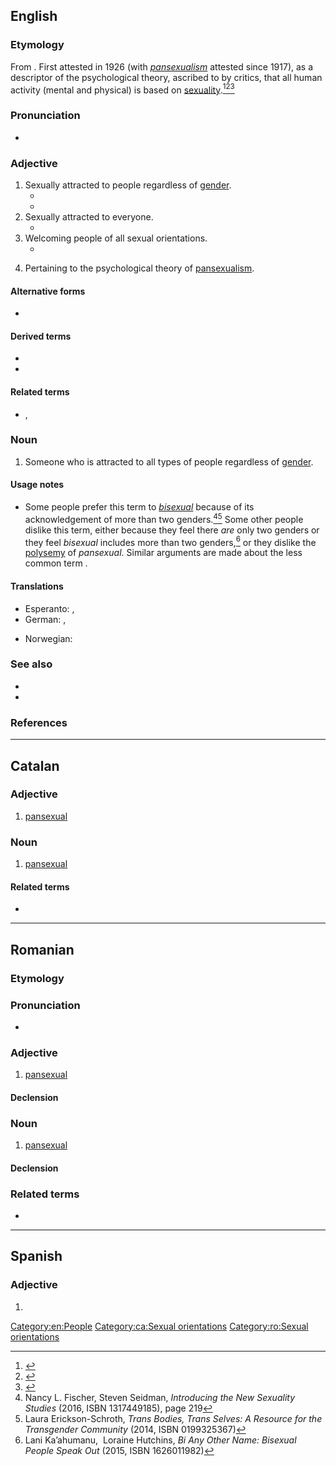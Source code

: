 {{also|pan-sexual}}
==English==

===Etymology===
From {{affix|en|pan-|-sexual}}. First attested in 1926 (with ''[[pansexualism]]'' attested since 1917), as a descriptor of the psychological theory, ascribed to {{w|Sigmund Freud|Freud}} by critics, that all human activity (mental and physical) is based on [[sexuality]].<ref>{{R:Etymonline}}</ref><ref>{{R:Dictionary.com}}</ref><ref>{{R:MWO}}</ref>

===Pronunciation===
* {{a|GenAm}} {{IPA|/pænˈsɛkʃuəl/|lang=en}}

===Adjective===
{{en-adj|-}}

# Sexually attracted to people regardless of [[gender]]. {{q|Contrast {{m|en|heterosexual}}, {{m|en|homosexual}}.}}
#* {{quote-journal|1995<!--|October 11-->|Owen McNally|The Vigor, Venom and Wit of Gore Vidal|Hartford Courant|page=E1|url=http://pqasb.pqarchiver.com/courant/access/22919641.html?dids=22919641:22919641&FMT=ABS|passage=As a writer/sexologist, he argues that people are neither homosexual nor heterosexual but '''pansexual'''.}}
#* {{quote-journal|1999<!--|November-->|Steven Drukman|Cumming Attraction|Out|page=82|url=https://books.google.com/books?id=PWIEAAAAMBAJ&pg=PA82&lpg=PA82&dq=alan+cumming+pansexual|passage=CUMMING: Bisexual, I suppose... No, '''pansexual'''. Some bloke in a newspaper called me a "frolicky '''pansexual''' sex symbol for the new millennium." I thought that was fabulous.}}
# Sexually attracted to everyone.
#* {{quote-book|2004|John Leland|Hip: The History|url=http://books.google.com/books?id=oxzubo1GS7oC|isbn=0060528176|page=50|passage=To the end he denied that he was homosexual; his writings are '''pansexual''', finding carnal ripeness in the soul, in nature, as well as in men and women.}}
# Welcoming people of all sexual orientations.
#* {{quote-book|1998|Dossie Easton & Catherine A. Liszt|The Ethical Slut|url=http://books.google.com/books?id=I0OwAAAAIAAJ|isbn=1890159018|page=262
|passage=We like to attend '''pansexual''' group sex parties, which means that attendees may identify as gay or lesbian or bisexual or hetero or transgendered, but are generally comfortable and happy to play side-by-side with people whose desires may be entirely different than their own.}}
# {{lb|en|psychology}} Pertaining to the psychological theory of [[pansexualism]].

====Alternative forms====
* {{l|en|pan-sexual}}

====Derived terms====
* {{l|en|pansexuality}}
* {{l|en|pansexually}}

====Related terms====
* {{l|en|pansexualism}}, {{l|en|pansexualist}}

===Noun===
{{en-noun}}

# Someone who is attracted to all types of people regardless of [[gender]].

====Usage notes====
* Some people<!--, especially [[transgender]] and [[non-binary]] people and people who are [[attract]]ed to them,--> prefer this term to ''[[bisexual]]'' because of its acknowledgement of more than two genders.<ref>Nancy L. Fischer, Steven Seidman, ''Introducing the New Sexuality Studies'' (2016, ISBN 1317449185), page 219</ref><ref>Laura Erickson-Schroth, ''Trans Bodies, Trans Selves: A Resource for the Transgender Community'' (2014, ISBN 0199325367)</ref> Some other people dislike this term, either because they feel there ''are'' only two genders or they feel ''bisexual'' includes more than two genders,<ref>Lani Ka’ahumanu, ‎ Loraine Hutchins, ''Bi Any Other Name: Bisexual People Speak Out'' (2015, ISBN 1626011982)</ref> or they dislike the [[polysemy]] of ''pansexual''. Similar arguments are made about the less common term {{m|en|omnisexual}}.

====Translations====
{{trans-top|attraction to all genders}}
* Esperanto: {{t|eo|ĉiuseksema}}, {{t|eo|ajnseksema}}
* German: {{t+|de|pansexuell}}, {{t+|de|pan}}
{{trans-mid}}
* Norwegian: {{t-needed|no}}
{{trans-bottom}}

===See also===
* {{list:sexual orientations/en}}
* {{l|en|pangender}}

===References===
<references/>

[[Category:en:People]]

----

==Catalan==

===Adjective===
{{ca-adj|mf}}

# [[#English|pansexual]]

===Noun===
{{ca-noun|mf}}

# [[#English|pansexual]]

====Related terms====
* {{l|ca|pansexualitat}}

[[Category:ca:Sexual orientations]]

----

==Romanian==

===Etymology===
{{etyl|en|ro}} {{m|en|pansexual}}

===Pronunciation===
* {{IPA|/ˌpan.sek.suˈal/|lang=ro}}

===Adjective===
{{ro-adj|4}}

# [[#English|pansexual]]

====Declension====
{{ro-adj-4}}

===Noun===
{{ro-noun|m|pansexuali}}

# [[#English|pansexual]]

====Declension====
{{ro-noun-m}}

===Related terms===
* {{l|ro|pansexualitate}}

[[Category:ro:Sexual orientations]]

----

==Spanish==

===Adjective===
{{es-adj|pl=pansexuales}}

# {{l|en|pansexual}}